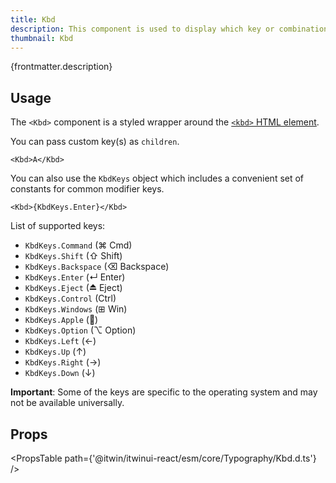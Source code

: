 ```yaml
---
title: Kbd
description: This component is used to display which key or combination of keys performs a given action.
thumbnail: Kbd
---
```


<p>{frontmatter.description}</p>

<LiveExample src='Kbd.main.jsx' truncate={false}>
  <AllExamples.KbdMainExample client:load />
</LiveExample>

## Usage

The `<Kbd>` component is a styled wrapper around the [`<kbd>` HTML element](https://developer.mozilla.org/en-US/docs/Web/HTML/Element/kbd).

You can pass custom key(s) as `children`.

```tsx
<Kbd>A</Kbd>
```

You can also use the `KbdKeys` object which includes a convenient set of constants for common modifier keys.

```tsx
<Kbd>{KbdKeys.Enter}</Kbd>
```

List of supported keys:

- `KbdKeys.Command` (⌘ Cmd)
- `KbdKeys.Shift` (⇧ Shift)
- `KbdKeys.Backspace` (⌫ Backspace)
- `KbdKeys.Enter` (↵ Enter)
- `KbdKeys.Eject` (⏏ Eject)
- `KbdKeys.Control` (Ctrl)
- `KbdKeys.Windows` (⊞ Win)
- `KbdKeys.Apple` ()
- `KbdKeys.Option` (⌥ Option)
- `KbdKeys.Left` (←)
- `KbdKeys.Up` (↑)
- `KbdKeys.Right` (→)
- `KbdKeys.Down` (↓)

**Important**: Some of the keys are specific to the operating system and may not be available universally.

## Props

<PropsTable path={'@itwin/itwinui-react/esm/core/Typography/Kbd.d.ts'} />

